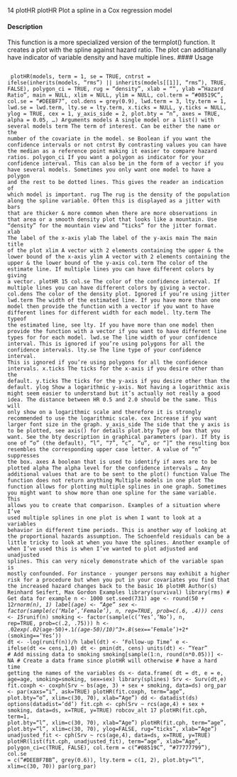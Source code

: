
14 plotHR
plotHR Plot a spline in a Cox regression model

#### Description 

This function is a more specialized version of the termplot() function. It creates a plot with the
spline against hazard ratio. The plot can additianally have indicator of variable density and have
multiple lines.
\n#### Usage\n<pre><code>\n
plotHR(models, term = 1, se = TRUE, cntrst = ifelse(inherits(models,
"rms") || inherits(models[[1]], "rms"), TRUE, FALSE),
polygon_ci = TRUE, rug = "density", xlab = "",
ylab = "Hazard Ratio", main = NULL, xlim = NULL, ylim = NULL,
col.term = "#08519C", col.se = "#DEEBF7", col.dens = grey(0.9),
lwd.term = 3, lty.term = 1, lwd.se = lwd.term, lty.se = lty.term,
x.ticks = NULL, y.ticks = NULL, ylog = TRUE, cex = 1,
y_axis_side = 2, plot.bty = "n", axes = TRUE, alpha = 0.05, ...)
Arguments
models A single model or a list() with several models
term The term of interest. Can be either the name or the number of the covariate in
the model.
se Boolean if you want the confidence intervals or not
cntrst By contrasting values you can have the median as a reference point making it
easier to compare hazard ratios.
polygon_ci If you want a polygon as indicator for your confidence interval. This can also
be in the form of a vector if you have several models. Sometimes you only want
one model to have a polygon and the rest to be dotted lines. This gives the reader
an indication of which model is important.
rug The rug is the density of the population along the spline variable. Often this
is displayed as a jitter with bars that are thicker & more common when there
are more observations in that area or a smooth density plot that looks like a
mountain. Use "density" for the mountain view and "ticks" for the jitter format.
xlab The label of the x-axis
ylab The label of the y-axis
main The main title of the plot
xlim A vector with 2 elements containing the upper & the lower bound of the x-axis
ylim A vector with 2 elements containing the upper & the lower bound of the y-axis
col.term The color of the estimate line. If multiple lines you can have different colors by
giving a vector.
plotHR 15
col.se The color of the confidence interval. If multiple lines you can have different
colors by giving a vector.
col.dens The color of the density plot. Ignored if you’re using jitter
lwd.term The width of the estimated line. If you have more than one model then provide
the function with a vector if you want to have different lines for different width
for each model.
lty.term The typeof the estimated line, see lty. If you have more than one model then
provide the function with a vector if you want to have different line types for for
each model.
lwd.se The line width of your confidence interval. This is ignored if you’re using polygons
for all the confidence intervals.
lty.se The line type of your confidence interval. This is ignored if you’re using polygons
for all the confidence intervals.
x.ticks The ticks for the x-axis if you desire other than the default.
y.ticks The ticks for the y-axis if you desire other than the default.
ylog Show a logarithmic y-axis. Not having a logarithmic axis might seem easier to
understand but it’s actually not really a good idea. The distance between HR
0.5 and 2.0 should be the same. This will only show on a logarithmic scale and
therefore it is strongly recommended to use the logarithmic scale.
cex Increase if you want larger font size in the graph.
y_axis_side The side that the y axis is to be plotted, see axis() for details
plot.bty Type of box that you want. See the bty description in graphical parameters
(par). If bty is one of "o" (the default), "l", "7", "c", "u", or "]" the resulting box
resembles the corresponding upper case letter. A value of "n" suppresses the
box.
axes A boolean that is used to identify if axes are to be plotted
alpha The alpha level for the confidence intervals
... Any additional values that are to be sent to the plot() function
Value
The function does not return anything
Multiple models in one plot
The function allows for plotting multiple splines in one graph. Sometimes you might want to show
more than one spline for the same variable. This allows you to create that comparison.
Examples of a situation where I’ve used multiple splines in one plot is when I want to look at a
variables behavior in different time periods. This is another way of looking at the proportional
hazards assumption. The Schoenfeld residuals can be a little tricky to look at when you have the
splines.
Another example of when I’ve used this is when I’ve wanted to plot adjusted and unadjusted splines.
This can very nicely demonstrate which of the variable span is mostly confounded. For instance -
younger persons may exhibit a higher risk for a procedure but when you put in your covariates you
find that the increased hazard changes back to the basic
16 plotHR
Author(s)
Reinhard Seifert, Max Gordon
Examples
library(survival)
library(rms)
# Get data for example
n <- 1000
set.seed(731)
age <- round(50 + 12*rnorm(n), 1)
label(age) <- "Age"
sex <- factor(sample(c('Male','Female'), n,
rep=TRUE, prob=c(.6, .4)))
cens <- 15*runif(n)
smoking <- factor(sample(c('Yes','No'), n,
rep=TRUE, prob=c(.2, .75)))
h <- .02*exp(.02*(age-50)+.1*((age-50)/10)^3+.8*(sex=='Female')+2*(smoking=='Yes'))
dt <- -log(runif(n))/h
label(dt) <- 'Follow-up Time'
e <- ifelse(dt <= cens,1,0)
dt <- pmin(dt, cens)
units(dt) <- "Year"
# Add missing data to smoking
smoking[sample(1:n, round(n*0.05))] <- NA
# Create a data frame since plotHR will otherwise
# have a hard time getting the names of the variables
ds <- data.frame(
dt = dt,
e = e,
age=age,
smoking=smoking,
sex=sex)
library(splines)
Srv <- Surv(dt,e)
fit.coxph <- coxph(Srv ~ bs(age, 3) + sex + smoking, data=ds)
org_par <- par(xaxs="i", ask=TRUE)
plotHR(fit.coxph, term="age", plot.bty="o", xlim=c(30, 70), xlab="Age")
dd <- datadist(ds)
options(datadist='dd')
fit.cph <- cph(Srv ~ rcs(age,4) + sex + smoking, data=ds, x=TRUE, y=TRUE)
robcov_alt 17
plotHR(fit.cph, term=1, plot.bty="l", xlim=c(30, 70), xlab="Age")
plotHR(fit.cph, term="age", plot.bty="l", xlim=c(30, 70), ylog=FALSE, rug="ticks", xlab="Age")
unadjusted_fit <- cph(Srv ~ rcs(age,4), data=ds, x=TRUE, y=TRUE)
plotHR(list(fit.cph, unadjusted_fit), term="age", xlab="Age",
polygon_ci=c(TRUE, FALSE),
col.term = c("#08519C", "#77777799"),
col.se = c("#DEEBF7BB", grey(0.6)),
lty.term = c(1, 2),
plot.bty="l", xlim=c(30, 70))
par(org_par)
